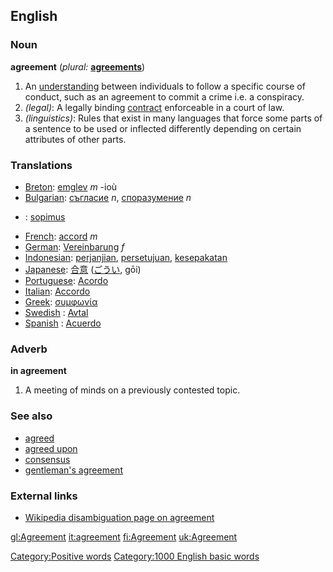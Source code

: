 ==English==

===Noun===
'''agreement'''  (''plural:'' '''[[agreements]]''')
# An [[understanding]] between individuals to follow a specific course of conduct, such as an agreement to commit a crime i.e. a conspiracy.
# ''(legal)'': A legally binding [[contract]] enforceable in a court of law.
# ''(linguistics)'': Rules that exist in many languages that force some parts of a sentence to be used or inflected differently depending on certain attributes of other parts.

=== Translations ===
*[[Breton]]: [[emglev]] ''m'' -ioù
*[[Bulgarian]]: [[съгласие]] ''n'', [[споразумение]] ''n''
*{{fi}}: [[sopimus]]
*[[French]]: [[accord]] ''m''
*[[German]]: [[Vereinbarung]] ''f''
*[[Indonesian]]: [[janji|perjanjian]], [[setuju|persetujuan]], [[sepakat|kesepakatan]]
*[[Japanese]]: [[合意]] ([[ごうい]], gōi)
*[[Portuguese]]: [[Acordo]]
*[[Italian]]: [[Accordo]]
*[[Greek]]: [[συμφωνία]]
*[[Swedish]] : [[Avtal]]
*[[Spanish]] : [[Acuerdo]]

===Adverb===
'''in agreement'''
# A meeting of minds on a previously contested topic.

===See also===
*[[agreed]]
*[[agreed upon]]
*[[consensus]]
*[[gentleman's agreement]]

===External links===
*[[w:agreement|Wikipedia disambiguation page on agreement]]

[[Category:Positive words]]
[[Category:1000 English basic words]]

[[gl:Agreement]]
[[it:agreement]]
[[fi:Agreement]]
[[uk:Agreement]]